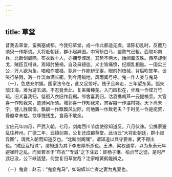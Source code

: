 ```yaml
---
---
---
```

title: 草堂
---




昔我去草堂，蛮夷塞成都。今我归草堂，成一作此都适无虞。请陈初乱时，反覆乃须臾一作斯须。大将赴朝廷，群小起异图。中宵斩白马，盟歃气已粗。西取邛南兵，北断剑阁隅。布衣数十人，亦拥专城居。其势不两大，始闻蕃汉殊。西卒却倒戈，贼臣互相诛。焉知肘腋祸，自及枭镜徒。义士皆痛愤，纪纲乱相逾。一国实三公，万人欲为鱼。唱和作威福，孰肯一作能辨无辜。眼前列杻械，背后吹笙竽。谈笑行杀戮，溅一作流血满长衢。到今用钺地，风雨闻号呼。鬼一作人妾与鬼马〔一〕，色悲充尔娱。国家法令在，此又足惊吁。贱子且奔走，三年望东吴。弧矢暗江海，难为游五湖。不忍竟舍此，复来薙榛芜。入门四松在，步屧一作堞万竹疏。旧犬喜我归，低徊入衣旧作我裾。邻舍喜我归，沽酒携胡芦一云提榼壶。大官喜一作知我来，遣骑问所须。城郭喜一作知我来，宾客隘一作溢村墟。天下尚未宁，健儿胜腐儒。飘飖一作飘飘风尘际，何地置一作致老夫？于时见一作是疣赘，骨髓幸未枯。饮啄愧残生，食薇不敢余。

宝应元年四月，严武入朝。七月，剑南西川节度使徐知道反，八月伏诛。公携家避乱往梓州。广德二年，武镇剑南，公复还成都草堂。此诗云“大将赴朝廷，群小起异图”，谓武入朝而知道反也。“北断剑阁隅”，谓知道以兵守要害，武不得出也。“贼臣互相诛”，谓知道为其下李忠厚所杀也。王洙、梁权道辈，以为永泰元年避崔旰之乱。而吴若本于“布衣”“专城”之下注云：即杨子琳、柏贞节之徒。是时严武已没，公下峡适楚，何尝复归草堂哉？注家唯黄鹤能辨之。

〔一〕鬼妾：赵云：“鬼妾鬼马”，如匈奴以亡者之妻为鬼妻也。